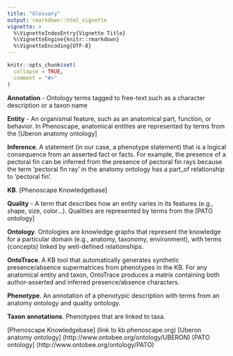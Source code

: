 ```yaml
---
title: "Glossary"
output: rmarkdown::html_vignette
vignette: >
  %\VignetteIndexEntry{Vignette Title}
  %\VignetteEngine{knitr::rmarkdown}
  %\VignetteEncoding{UTF-8}
---
```


```r
knitr::opts_chunk$set(
  collapse = TRUE,
  comment = "#>"
)
```
**Annotation** - Ontology terms tagged to free-text such as a character description or a taxon name

**Entity** - An organismal feature, such as an anatomical part, function, or behavior. In Phenoscape, anatomical entities are represented by terms from the [Uberon anatomy ontology]

**Inference**. A statement (in our case, a phenotype statement) that is a logical consequence from an asserted fact or facts. For example, the presence of a pectoral fin can be inferred from the presence of pectoral fin rays because the term ‘pectoral fin ray’ in the anatomy ontology has a part_of relationship to ‘pectoral fin’.

**KB**. [Phenoscape Knowledgebase]

**Quality** - A term that describes how an entity varies in its features (e.g., shape, size, color…). Qualities are represented by terms from the [PATO ontology]

**Ontology**. Ontologies are knowledge graphs that represent the knowledge for a particular domain (e.g., anatomy, taxonomy, environment), with terms (concepts) linked by well-defined relationships.

**OntoTrace**. A KB tool that automatically generates synthetic presence/absence supermatrices from phenotypes in the KB. For any anatomical entity and taxon, OntoTrace produces a matrix containing both author-asserted and inferred presence/absence characters.

**Phenotype**. An annotation of a phenotypic description with terms from an anatomy ontology and quality ontology.

**Taxon annotations**. Phenotypes that are linked to taxa.

[Phenoscape Knowledgebase] (link to kb.phenoscape.org)
[Uberon anatomy ontology] (http://www.ontobee.org/ontology/UBERON)
[PATO ontology] (http://www.ontobee.org/ontology/PATO)
